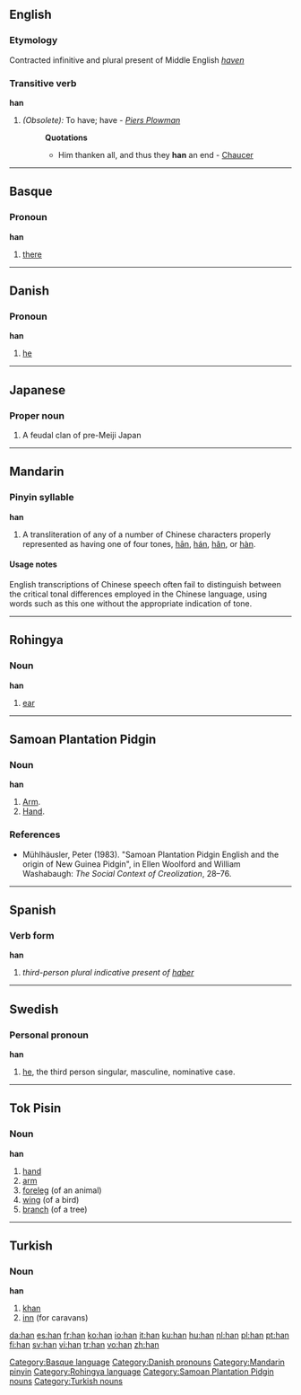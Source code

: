 {{see|Han|hān|hán|hǎn|hàn|hän|-han|-hän}}
{{rfc|Personal pronoun unknown/invalid header}}
==English==

===Etymology===
Contracted infinitive and plural present of Middle English ''[[haven]]''

===Transitive verb===
'''han'''

# ''(Obsolete):'' To have; have - ''[[Piers Plowman]]''
#: '''Quotations'''
#:* Him thanken all, and thus they '''han''' an end - [[Chaucer]]

----

==Basque==

===Pronoun===
'''han'''

# [[there]]

[[Category:Basque language]]

----

==Danish==

===Pronoun===
'''han'''

# [[he]]

[[Category:Danish pronouns]]

----

==Japanese==

===Proper noun===
{{ja-pos|r|proper|kanji=藩|hira=はん}}

# A feudal clan of pre-Meiji Japan

----

==Mandarin==

===Pinyin syllable===
'''han'''

# A transliteration of any of a number of Chinese characters properly represented as having one of four tones, [[hān]], [[hán]], [[hǎn]], or [[hàn]].

====Usage notes====
English transcriptions of Chinese speech often fail to distinguish between the critical tonal differences employed in the Chinese language, using words such as this one without the appropriate indication of tone.

[[Category:Mandarin pinyin]]

----

==Rohingya==

===Noun===
'''han'''

# [[ear]]

[[Category:Rohingya language]]
----
==Samoan Plantation Pidgin==
===Noun===
'''han'''

# [[arm|Arm]].
# [[hand|Hand]].
===References===
*Mühlhäusler, Peter (1983). "Samoan Plantation Pidgin English and the origin of New Guinea Pidgin", in Ellen Woolford and William Washabaugh: ''The Social Context of Creolization'', 28–76.
[[Category:Samoan Plantation Pidgin nouns]]
----

==Spanish==

===Verb form===
'''han'''

# ''third-person plural indicative present of [[haber]]''

----

==Swedish==

===Personal pronoun===
'''han'''
# [[he]], the third person singular, masculine, nominative case.

----

==Tok Pisin==

===Noun===
'''han'''

# [[hand]]
# [[arm]]
# [[foreleg]] (of an animal)
# [[wing]] (of a bird)
# [[branch]] (of a tree)

----

==Turkish==

===Noun===
'''han'''

# [[khan]]
# [[inn]] (for caravans)

[[Category:Turkish nouns]]

[[da:han]]
[[es:han]]
[[fr:han]]
[[ko:han]]
[[io:han]]
[[it:han]]
[[ku:han]]
[[hu:han]]
[[nl:han]]
[[pl:han]]
[[pt:han]]
[[fi:han]]
[[sv:han]]
[[vi:han]]
[[tr:han]]
[[vo:han]]
[[zh:han]]